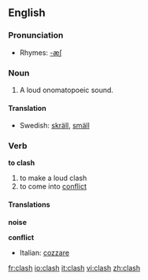 ==English==

===Pronunciation===
*Rhymes: [[Rhymes:English:-æʃ|-æʃ]]

===Noun===
#A loud onomatopoeic sound.

====Translation====
*Swedish: [[skräll]], [[smäll]]

===Verb===
'''to clash'''
#to make a loud clash
#to come into [[conflict]]

====Translations====
'''noise'''

'''conflict'''
{{top}}
*Italian: [[cozzare]]
{{mid}}

{{bottom}}

[[fr:clash]]
[[io:clash]]
[[it:clash]]
[[vi:clash]]
[[zh:clash]]